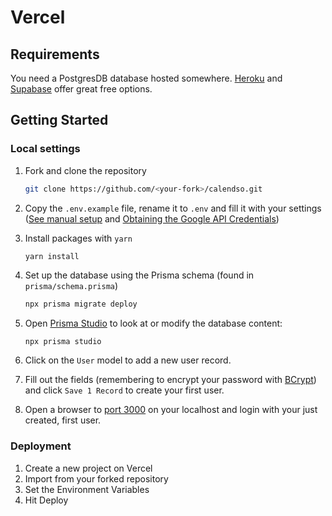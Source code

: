 # Vercel

## Requirements

You need a PostgresDB database hosted somewhere. [Heroku](https://www.heroku.com) and [Supabase](https://supabase.com/) offer great free options.

## Getting Started

### Local settings

1. Fork and clone the repository

   ```bash
   git clone https://github.com/<your-fork>/calendso.git
   ```

2. Copy the `.env.example` file, rename it to `.env` and fill it with your settings ([See manual setup](https://github.com/calcom/cal.com#manual) and [Obtaining the Google API Credentials](https://github.com/calcom/cal.com#obtaining-the-google-api-credentials))

3. Install packages with `yarn`

   ```bash
   yarn install
   ```

4. Set up the database using the Prisma schema (found in `prisma/schema.prisma`)

   ```sh
   npx prisma migrate deploy
   ```

5. Open [Prisma Studio](https://www.prisma.io/studio) to look at or modify the database content:
   ```
   npx prisma studio
   ```
6. Click on the `User` model to add a new user record.
7. Fill out the fields (remembering to encrypt your password with [BCrypt](https://bcrypt-generator.com/)) and click `Save 1 Record` to create your first user.
8. Open a browser to [port 3000](http://localhost:3000) on your localhost and login with your just created, first user.

### Deployment

1. Create a new project on Vercel
2. Import from your forked repository
3. Set the Environment Variables
4. Hit Deploy